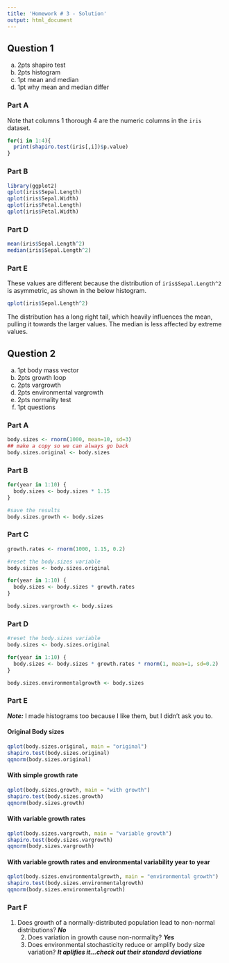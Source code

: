 ```yaml
---
title: 'Homework # 3 - Solution'
output: html_document
---
```


## Question 1

a.  2pts shapiro test
c.  2pts histogram
d.  1pt mean and median
e.  1pt why mean and median differ


### Part A

Note that columns 1 thorough 4 are the numeric columns in the `iris` dataset.

```r

for(i in 1:4){
  print(shapiro.test(iris[,i])$p.value)
}
```

### Part B

```r
library(ggplot2)
qplot(iris$Sepal.Length) 
qplot(iris$Sepal.Width) 
qplot(iris$Petal.Length) 
qplot(iris$Petal.Width) 
```

### Part D

```r
mean(iris$Sepal.Length^2)
median(iris$Sepal.Length^2)
```

### Part E

These values are different because the distribution of `iris$Sepal.Length^2` is asymmetric, as shown in the below histogram.  

```r
qplot(iris$Sepal.Length^2)
```

The distribution has a long right tail,  which heavily influences the mean, pulling it towards the larger values. The median is less affected by extreme values.

## Question 2


a.  1pt body mass vector
b.  2pts growth loop
c.  2pts vargrowth
d.  2pts environmental vargrowth
e.  2pts normality test
f.  1pt questions

### Part A

```r
body.sizes <- rnorm(1000, mean=10, sd=3)
## make a copy so we can always go back
body.sizes.original <- body.sizes
```

### Part B

```r

for(year in 1:10) {
  body.sizes <- body.sizes * 1.15
}

#save the results
body.sizes.growth <- body.sizes
```

### Part C

```r
growth.rates <- rnorm(1000, 1.15, 0.2)

#reset the body.sizes variable
body.sizes <- body.sizes.original

for(year in 1:10) {
  body.sizes <- body.sizes * growth.rates
}

body.sizes.vargrowth <- body.sizes
```

### Part D
```r
#reset the body.sizes variable
body.sizes <- body.sizes.original

for(year in 1:10) {
  body.sizes <- body.sizes * growth.rates * rnorm(1, mean=1, sd=0.2)
}

body.sizes.environmentalgrowth <- body.sizes

```  

### Part E

***Note:*** I made histograms too because I like them, but I didn't ask you to. 

#### Original Body sizes

```r
qplot(body.sizes.original, main = "original")
shapiro.test(body.sizes.original)
qqnorm(body.sizes.original)
```

#### With simple growth rate

```r
qplot(body.sizes.growth, main = "with growth")
shapiro.test(body.sizes.growth)
qqnorm(body.sizes.growth)
```

#### With variable growth rates

```r
qplot(body.sizes.vargrowth, main = "variable growth")
shapiro.test(body.sizes.vargrowth)
qqnorm(body.sizes.vargrowth)
```

#### With variable growth rates and environmental variability year to year

```r
qplot(body.sizes.environmentalgrowth, main = "environmental growth")
shapiro.test(body.sizes.environmentalgrowth)
qqnorm(body.sizes.environmentalgrowth)
```

### Part F

1.  Does growth of a normally-distributed population lead to non-normal distributions? ***No***
    2.  Does variation in growth cause non-normality? ***Yes***
    3.  Does environmental stochasticity reduce or amplify body size variation? ***It aplifies it...check out their standard deviations***